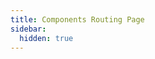 ```yaml
---
title: Components Routing Page
sidebar:
  hidden: true
---
```



<CardGrid stagger>
  <LinkCard
              title="Animations"
              description="Tutorials & Guides"
              href="/components/animations/"
            />
  <LinkCard
              title="Audio"
              description="Tutorials & Guides"
              href="/components/audio/"
            />
  <LinkCard
              title="Camera"
              description="Tutorials & Guides"
              href="/components/camera/"
            />
  <LinkCard
              title="Color"
              description="Tutorials & Guides"
              href="/components/color/"
            />
  <LinkCard
              title="Database"
              description="Tutorials & Guides"
              href="/components/database/"
            />
  <LinkCard
              title="Geometry"
              description="Tutorials & Guides"
              href="/components/geometry/"
            />
  <LinkCard
              title="Graphics"
              description="Tutorials & Guides"
              href="/components/graphics/"
            />
  <LinkCard
              title="Input"
              description="Tutorials & Guides"
              href="/components/input/"
            />
  <LinkCard
              title="Json"
              description="Tutorials & Guides"
              href="/components/json/"
            />
  <LinkCard
              title="Networking"
              description="Tutorials & Guides"
              href="/components/networking/"
            />
  <LinkCard
              title="Physics"
              description="Tutorials & Guides"
              href="/components/physics/"
            />
  <LinkCard
              title="Resource Bundles"
              description="Tutorials & Guides"
              href="/components/resource-bundles/"
            />
  <LinkCard
              title="Resources"
              description="Tutorials & Guides"
              href="/components/resources/"
            />
   <LinkCard
              title="Social"
              description="Tutorials & Guides"
              href="/components/social/"
            />
  <LinkCard
              title="Networking"
              description="Tutorials & Guides"
              href="/components/networking/"
            />
  <LinkCard
              title="Sprites"
              description="Tutorials & Guides"
              href="/components/sprites/"
            />
  <LinkCard
              title="Terminal"
              description="Tutorials & Guides"
              href="/components/terminal/"
            />
  <LinkCard
              title="Timers"
              description="Tutorials & Guides"
              href="/components/timers/"
            />
   <LinkCard
              title="Types"
              description="Tutorials & Guides"
              href="/components/types/"
            />
  <LinkCard
              title="Utilities"
              description="Tutorials & Guides"
              href="/components/utilities/"
            />
   <LinkCard
              title="Windows"
              description="Tutorials & Guides"
              href="/components/windows/"
            />
</CardGrid>
